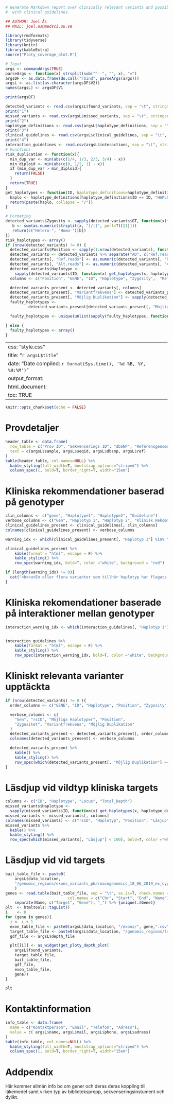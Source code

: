 ```r
# Generate Markdown report over clinically relevant variants and possible haplotype
#  with clinical guidelines.

## AUTHOR: Joel Ås
## MAIL: joel.as@medsci.uu.se

library(rmdformats)
library(tidyverse)
library(knitr)
library(kableExtra)
source("Ploty_coverage_plot.R")

# Input
args <- commandArgs(TRUE)
parseArgs <- function(x) strsplit(sub("^--", "", x), "=")
argsDF <- as.data.frame(do.call("rbind", parseArgs(args)))
argsL <- as.list(as.character(argsDF$V2))
names(argsL) <- argsDF$V1

print(argsDF)
```
```r

detected_variants <- read.csv(argsL$found_variants, sep = "\t", stringsAsFactors = F, row.names = NULL)
print("1")
missed_variants <- read.csv(argsL$missed_variants, sep = "\t", stringsAsFactors = F,  row.names = NULL)
print("2")
haplotype_definitions <- read.csv(argsL$haplotype_definitions, sep = "\t", stringsAsFactors = F,  row.names = NULL)
print("3")
clinical_guidelines <- read.csv(argsL$clinical_guidelines, sep = "\t", stringsAsFactors = F,  row.names = NULL)
print("4")
interaction_guidelines <- read.csv(argsL$interactions, sep = "\t", stringsAsFactors = F,  row.names = NULL)
# Functions
risk_duplication <- function(x){
  min_dup_var <- min(abs(c(1/4, 1/3, 2/3, 3/4) - x))
  min_diploid <- min(abs(c(0, 1/2, 1) - x))
  if (min_dup_var > min_diploid){
    return(FALSE)
  }
  return(TRUE)
}
get_haplotypes <- function(ID, haplotype_definitions=haplotype_definitions) {
  haplo <- haplotype_definitions[haplotype_definitions$ID == ID, "HAPLOTYPE"]
  return(paste(haplo, collapse = "/"))
}

# Formating
detected_variants$Zygosity <- sapply(detected_variants$GT, function(x){
   b <- sum(as.numeric(strsplit(x, "[/|]", perl=T)[[1]]))
   return(c("Hetero-", "Homo-")[b])
})
risk_haplotypes <- array()
if (nrow(detected_variants) != 0) {
  detected_variants$Position <- sapply(1:nrow(detected_variants), function(i) paste0(detected_variants[i, 1], ":", detected_variants[i, "POS"]))
  detected_variants <- detected_variants %>% separate("AD", c("Ref.reads", "Alt.reads"), ",", remove=F)
  detected_variants[, "Ref.reads"] <- as.numeric(detected_variants[, "Ref.reads"])
  detected_variants[, "Alt.reads"] <- as.numeric(detected_variants[, "Alt.reads"])
  detected_variants$Haplotype <-
    sapply(detected_variants$ID, function(x) get_haplotypes(x, haplotype_definitions))
  columns <- c("Position", "GENE", "ID", "Haplotype", "Zygosity",  "Ref.reads", "Alt.reads", "GQ")

  detected_variants_present <- detected_variants[, columns]
  detected_variants_present[, "Variantfrekvens"] <- detected_variants_present[, "Alt.reads"]/(detected_variants_present[, "Alt.reads"] + detected_variants_present[, "Ref.reads"])
  detected_variants_present[, "Möjlig Duplikation"] <- sapply(detected_variants_present[, "Variantfrekvens"], risk_duplication)
  faulty_haplotypes <-
          detected_variants_present[detected_variants_present[, "Möjlig Duplikation"] == TRUE, "Haplotype"]

  faulty_haplotypes <- unique(unlist(sapply(faulty_haplotypes, function(x) strsplit(x, "/"))))

} else {
  faulty_haplotypes <- array()
}
```

---
css: "style.css"
title: "`r argsL$title`"
date: "Date compiled: `r format(Sys.time(), '%d %B, %Y, %H:%M')`"
output_format:
    html_document:
        toc: TRUE
---

```r
knitr::opts_chunk$set(echo = FALSE)
```

# Provdetaljer
```r
header_table <- data.frame(
  row_table = c("Prov ID", "Sekvenserings ID", "dbSNP", "Referensgenoms version"),
  text = c(argsL$sample, argsL$seqid, argsL$dbsnp, argsL$ref)
)
kable(header_table, col.names=NULL) %>%
  kable_styling(full_width=T, bootstrap_options="striped") %>%
  column_spec(1, bold=T, border_right=T, width="15em")

```


# Kliniska rekommendationer baserad på genotyper
```r
clin_columns <- c("gene", "Haplotype1", "Haplotype2", "Guideline")
verbose_columns <- c("Gen", "Haplotyp 1", "Haplotyp 2", "Klinisk Rekommendation")
clinical_guidelines_present <- clinical_guidelines[, clin_columns]
colnames(clinical_guidelines_present) <- verbose_columns

warning_idx <- which(clinical_guidelines_present[, "Haplotyp 1"] %in% faulty_haplotypes | clinical_guidelines_present[, "Haplotyp 2"] %in% faulty_haplotypes)

clinical_guidelines_present %>%
    kable(format = "html", escape = F) %>%
    kable_styling() %>%
    row_spec(warning_idx, bold=T, color ="white", background = "red")

```

```r
if (length(warning_idx) != 0){
  cat("<b><u>En eller flera varianter som tillhör haplotyp har flagats som osäker.\n Följ inte rödmarkerade kliniska rekommendationer! </u></b>")
}

```

# Kliniska rekomendationer baserade på interaktioner mellan genotyper
```r
interaction_warning_idx <- which(interaction_guidelines[, "Haplotyp 1"] %in% faulty_haplotypes | clinical_guidelines_present[, "Haplotyp 2"] %in% faulty_haplotypes)


interaction_guidelines %>%
    kable(format = "html", escape = F) %>%
    kable_styling() %>%
    row_spec(interaction_warning_idx, bold=T, color ="white", background = "red")
```

# Kliniskt relevanta varianter upptäckta
```r
if (nrow(detected_variants) != 0 ){
  order_columns <- c("GENE", "ID", "Haplotype", "Position", "Zygosity", "Variantfrekvens", "Möjlig Duplikation")

  verbose_columns <- c(
    "Gen", "rsID", "Möjliga Haplotyper", "Position",
    "Zygositet", "Variantfrekvens", "Möjlig Duplikation"
  )
  detected_variants_present <- detected_variants_present[, order_columns]
  colnames(detected_variants_present) <- verbose_columns

  detected_variants_present %>%
    kable() %>%
    kable_styling() %>%
    row_spec(which(detected_variants_present[, "Möjlig Duplikation"] == T), bold=T, color="white", background="red")
}
```

# Läsdjup vid vildtyp kliniska targets
```r
columns <- c("ID", "Haplotype", "Locus", "Total_Depth")
missed_variants$Haplotype <-
  sapply(missed_variants$ID, function(x) get_haplotypes(x, haplotype_definitions))
missed_variants <- missed_variants[, columns]
colnames(missed_variants) <- c("rsID", "Haplotyp", "Position", "Läsjup")
missed_variants %>%
  kable() %>%
  kable_styling() %>%
  row_spec(which(missed_variants[, "Läsjup"] < 100), bold=T, color ="white", background = "red") # hardcoded bad
```


# Läsdjup vid vid targets
```r
bait_table_file <- paste0(
    argsL$data_location,
    "/genomic_regions/exons_variants_pharmacogenomics_18_06_2019_ex_cyp2d6.bed"
    )
genes <- read.table(bait_table_file, sep = "\t", as.is=T, check.names = F,
                           col.names = c("Chr", "Start", "End", "Name")) %>%
    separate(Name, c("Target", "Gene"), "_") %>% {unique(.$Gene)}
plt  <- htmltools::tagList()
i    <- 0
for (gene in genes){
  i <- i + 1
  exon_table_file <- paste0(argsL$data_location, "/exons/", gene,".csv")
  target_table_file <- paste0(argsL$data_location, "/genomic_regions/target_rsid.bed")
  gdf_file <- argsL$depth_file

  plt[[i]] <- as_widget(get_ploty_depth_plot(
    argsL$found_variants,
    target_table_file,
    bait_table_file,
    gdf_file,
    exon_table_file,
    gene))
}
```

```r
plt
```

# Kontaktinformation
```r
info_table <- data.frame(
  name = c("Kontaktperson", "Email", "Telefon", "Adress"),
  value = c( argsL$name, argsL$mail, argsL$phone, argsL$adress)
)
kable(info_table, col.names=NULL) %>%
  kable_styling(full_width=T, bootstrap_options="striped") %>%
  column_spec(1, bold=T, border_right=T, width="15em")
```

# Addpendix
Här kommer allmän info bo  om gener och deras deras koppling till läkemedel samt vilken typ av biblioteksprepp, sekvenseringsinstument  och dylikt.
